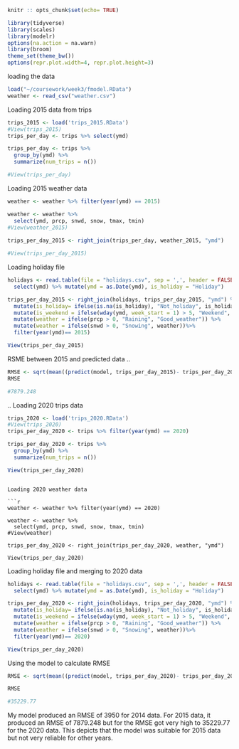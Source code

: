 


```{r setup, include = FALSE}
knitr :: opts_chunk$set(echo= TRUE)

```
```{r}
library(tidyverse)
library(scales)
library(modelr)
options(na.action = na.warn)
library(broom)
theme_set(theme_bw())
options(repr.plot.width=4, repr.plot.height=3)
```

loading the data
```{r}

load("~/coursework/week3/fmodel.RData")
weather <- read_csv("weather.csv")
```

Loading 2015 data from trips 


```{r}
trips_2015 <- load('trips_2015.RData')
#View(trips_2015)
trips_per_day <- trips %>% select(ymd)

trips_per_day <- trips %>% 
  group_by(ymd) %>%
  summarize(num_trips = n())

#View(trips_per_day)
```

Loading 2015 weather data 

```{r}
weather <- weather %>% filter(year(ymd) == 2015)

weather <- weather %>%
  select(ymd, prcp, snwd, snow, tmax, tmin)
#View(weather_2015)
  
trips_per_day_2015 <- right_join(trips_per_day, weather_2015, "ymd")

#View(trips_per_day_2015)
```
Loading holiday file 

```{r}


holidays <- read.table(file = "holidays.csv", sep = ',', header = FALSE, col.names = c("row", "ymd", "holiday_name")) %>% 
  select(ymd) %>% mutate(ymd = as.Date(ymd), is_holiday = "Holiday")

trips_per_day_2015 <- right_join(holidays, trips_per_day_2015, "ymd") %>% 
  mutate(is_holiday= ifelse(is.na(is_holiday), "Not_holiday", is_holiday))%>%
  mutate(is_weekend = ifelse(wday(ymd, week_start = 1) > 5, "Weekend", "Weekday"))%>%
  mutate(weather = ifelse(prcp > 0, "Raining", "Good_weather")) %>% 
  mutate(weather = ifelse(snwd > 0, "Snowing", weather))%>%
  filter(year(ymd)== 2015)

View(trips_per_day_2015)
```

RSME between 2015 and predicted data
..

```{r}
RMSE <- sqrt(mean((predict(model, trips_per_day_2015)- trips_per_day_2015$num_trips)^2))
RMSE

#7879.248
```
..
Loading 2020 trips data 

```{r}
trips_2020 <- load('trips_2020.RData')
#View(trips_2020)
trips_per_day_2020 <- trips %>% filter(year(ymd) == 2020)

trips_per_day_2020 <- trips %>% 
  group_by(ymd) %>%
  summarize(num_trips = n())

View(trips_per_day_2020)

```


```

Loading 2020 weather data 

```{r}
weather <- weather %>% filter(year(ymd) == 2020)

weather <- weather %>%
  select(ymd, prcp, snwd, snow, tmax, tmin)
#View(weather)
  
trips_per_day_2020 <- right_join(trips_per_day_2020, weather, "ymd")

View(trips_per_day_2020)
```
Loading holiday file and merging to 2020 data 

```{r}


holidays <- read.table(file = "holidays.csv", sep = ',', header = FALSE, col.names = c("row", "ymd", "holiday_name")) %>% 
  select(ymd) %>% mutate(ymd = as.Date(ymd), is_holiday = "Holiday")

trips_per_day_2020 <- right_join(holidays, trips_per_day_2020, "ymd") %>% 
  mutate(is_holiday= ifelse(is.na(is_holiday), "Not_holiday", is_holiday))%>%
  mutate(is_weekend = ifelse(wday(ymd, week_start = 1) > 5, "Weekend", "Weekday"))%>%
  mutate(weather = ifelse(prcp > 0, "Raining", "Good_weather")) %>% 
  mutate(weather = ifelse(snwd > 0, "Snowing", weather))%>%
  filter(year(ymd)== 2020)

View(trips_per_day_2020)

```


Using the model to calculate RMSE 

```{r}
RMSE <- sqrt(mean((predict(model, trips_per_day_2020)- trips_per_day_2020$num_trips)^2))

RMSE

#35229.77
```

My model produced an RMSE of 3950 for 2014 data. For 2015 data, it produced an RMSE of 7879.248 but for the RMSE got very high to 35229.77 for the 2020 data. This depicts that the model was suitable for 2015 data but not very reliable for other years. 
